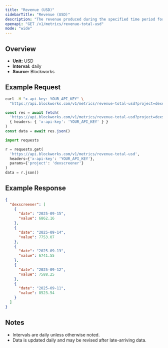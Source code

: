 ```yaml
---
title: "Revenue (USD)"
sidebarTitle: "Revenue (USD)"
description: "The revenue produced during the specified time period for given project."
openapi: "GET /v1/metrics/revenue-total-usd"
mode: "wide"
---
```


## Overview

- **Unit:** USD
- **Interval:** daily
- **Source:** Blockworks

## Example Request

<CodeGroup>

```bash cURL
curl -H "x-api-key: YOUR_API_KEY" \
  "https://api.blockworks.com/v1/metrics/revenue-total-usd?project=dexscreener"
```

```typescript TypeScript
const res = await fetch(
  'https://api.blockworks.com/v1/metrics/revenue-total-usd?project=dexscreener',
  { headers: { 'x-api-key': 'YOUR_API_KEY' } }
)
const data = await res.json()
```

```python Python
import requests

r = requests.get(
  'https://api.blockworks.com/v1/metrics/revenue-total-usd',
  headers={'x-api-key': 'YOUR_API_KEY'},
  params={'project': 'dexscreener'}
)
data = r.json()
```

</CodeGroup>

## Example Response

```json
{
  "dexscreener": [
    {
      "date": "2025-09-15",
      "value": 6862.16
    },
    {
      "date": "2025-09-14",
      "value": 7753.07
    },
    {
      "date": "2025-09-13",
      "value": 6741.55
    },
    {
      "date": "2025-09-12",
      "value": 7588.25
    },
    {
      "date": "2025-09-11",
      "value": 8523.54
    }
  ]
}
```

## Notes
- Intervals are daily unless otherwise noted.
- Data is updated daily and may be revised after late-arriving data.